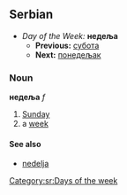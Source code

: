 ==Serbian==
*''Day of the Week:'' '''недеља'''
**'''Previous:''' [[субота]]
**'''Next:''' [[понедељак]]
===Noun===
'''недеља''' ''f''
#[[Sunday]]
#a [[week]]
====See also====
*[[nedelja]]
[[Category:sr:Days of the week]]